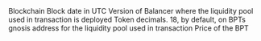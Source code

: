 <ParamField path="blockchain">
Blockchain
</ParamField>
<ParamField path="day">
Block date in UTC
</ParamField>
<ParamField path="version">
Version of Balancer where the liquidity pool used in transaction is deployed
</ParamField>
<ParamField path="decimals">
Token decimals. 18, by default, on BPTs
</ParamField>
<ParamField path="contract_address">
gnosis address for the liquidity pool used in transaction
</ParamField>
<ParamField path="bpt_price">
Price of the BPT
</ParamField>
